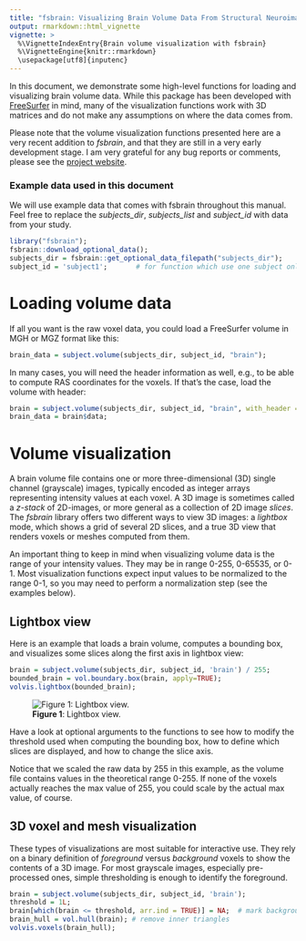 ```yaml
---
title: "fsbrain: Visualizing Brain Volume Data From Structural Neuroimaging in GNU R"
output: rmarkdown::html_vignette
vignette: >
  %\VignetteIndexEntry{Brain volume visualization with fsbrain}
  %\VignetteEngine{knitr::rmarkdown}
  \usepackage[utf8]{inputenc}
---
```


In this document, we demonstrate some high-level functions for loading and visualizing brain volume data. While this package has been developed with  [FreeSurfer](https://surfer.nmr.mgh.harvard.edu) in mind, many of the visualization functions work with 3D matrices and do not make any assumptions on where the data comes from.

Please note that the volume visualization functions presented here are a very recent addition to *fsbrain*, and that they are still in a very early development stage. I am very grateful for any bug reports or comments, please see the [project website](https://github.com/dfsp-spirit/fsbrain).


### Example data used in this document

We will use example data that comes with fsbrain throughout this manual. Feel free to replace the *subjects_dir*, *subjects_list* and *subject_id* with data from your study. 

```r
library("fsbrain");
fsbrain::download_optional_data();
subjects_dir = fsbrain::get_optional_data_filepath("subjects_dir");
subject_id = 'subject1';       # for function which use one subject only
```

# Loading volume data

If all you want is the raw voxel data, you could load a FreeSurfer volume in MGH or MGZ format like this:


```r
brain_data = subject.volume(subjects_dir, subject_id, "brain");
```


In many cases, you will need the header information as well, e.g., to be able to compute RAS coordinates for the voxels. If that's the case, load the volume with header:

```r
brain = subject.volume(subjects_dir, subject_id, "brain", with_header = TRUE);
brain_data = brain$data;
```



# Volume visualization


A brain volume file contains one or more three-dimensional (3D) single channel (grayscale) images, typically encoded as integer arrays representing intensity values at each voxel. A 3D image is sometimes called a *z-stack* of 2D-images, or more general as a collection of 2D image *slices*. The *fsbrain* library offers two different ways to view 3D images: a *lightbox* mode, which shows a grid of several 2D slices, and a true 3D view that renders voxels or meshes computed from them.


An important thing to keep in mind when visualizing volume data is the range of your intensity values. They may be in range 0-255, 0-65535, or 0-1. Most visualization functions expect input values to be normalized to the range 0-1, so you may need to perform a normalization step (see the examples below).


## Lightbox view


Here is an example that loads a brain volume, computes a bounding box, and visualizes some slices along the first axis in lightbox view:

```r
brain = subject.volume(subjects_dir, subject_id, 'brain') / 255;
bounded_brain = vol.boundary.box(brain, apply=TRUE);
volvis.lightbox(bounded_brain);
```

![**Figure 1**: Lightbox view.](fsbrain_lightbox.jpg)

Have a look at optional arguments to the functions to see how to modify the threshold used when computing the bounding box, how to define which slices are displayed, and how to change the slice axis.

Notice that we scaled the raw data by 255 in this example, as the volume file contains values in the theoretical range 0-255. If none of the voxels actually reaches the max value of 255, you could scale by the actual max value, of course.


## 3D voxel and mesh visualization

These types of visualizations are most suitable for interactive use. They rely on a binary definition of *foreground* versus *background* voxels to show the contents of a 3D image. For most grayscale images, especially pre-processed ones, simple thresholding is enough to identify the foreground.


```r
brain = subject.volume(subjects_dir, subject_id, 'brain');
threshold = 1L;
brain[which(brain <= threshold, arr.ind = TRUE)] = NA;  # mark background
brain_hull = vol.hull(brain); # remove inner triangles
volvis.voxels(brain_hull);
```




